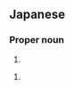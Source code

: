 ==Japanese==
{{wikipedia|lang=ja}}
{{ja-kanjitab|東|海|林}}

===Proper noun===
{{ja-pos|proper noun|しょうじ}}

# {{surname|lang=ja|sort=しょうじ}}

{{ja-pos|proper noun|とうかいりん}}

# {{surname|lang=ja|sort=とうかいりん}}